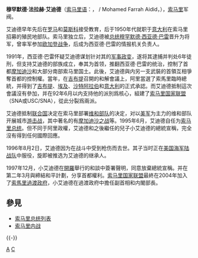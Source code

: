 {{unreferenced|time=2014-2-8}}
{{NoteTA
|1=zh-tw:索馬利亞; zh-cn:索马里; zh-hk:索馬里;
}}
{{Infobox_Politician | name=穆罕默德·法拉赫·艾迪德<br /><span style="font-size:smaller;">{{lang|so|Maxamed Faarax Caydiid}}</span>
| image=
| office=(宣稱爲)第2任[[索马里总统|索马里总统]]
| term_start=1995年6月15日
| term_end=1996年8月1日
| predecessor={{link-en|阿里·马赫迪·穆罕默德|Ali Mahdi Muhammad}}
| successor={{link-en|侯赛因·穆罕默德·法拉赫·艾迪德|Hussein_Farrah_Aidid}}
| birth_date={{birth date|1934|12|15|mf=y}}
| birth_place=[[意属索马里兰|意属索马里兰]][[穆杜格州|穆杜格州]]
| dead=dead
| death_date={{death date and age|1996|8|2|1934|12|15|mf=y}}
| death_place=索马里[[摩加迪沙|摩加迪沙]]
| spouse=
| party={{link-en|索马里联合大会|United Somali Congress}}(USC)<br/>[[索马里国家联盟|索马里国家联盟]](SNA)
| vicepresident=
}}

'''穆罕默德·法拉赫·艾迪德'''（[[索马里语|索马里语]]：{{lang|so|Maxamed Faarax Caydiid}}，{{lang-ar|محمد فرح حسن عيديد}} / Mohamed Farrah Aidid，{{bd|1934年|12月15日|1996年|8月2日|catIdx=A}}），[[索马里|索马里]]军阀。

艾迪德早年先后在[[罗马|罗马]]和[[莫斯科|莫斯科]]接受教育，后于1950年代就职于[[意大利|意大利]]在索马里招募的殖民地部队。索马里独立后，艾迪德被[[索马里总统|总统]][[穆罕默德·西亚德·巴雷|穆罕默德·西亚德·巴雷]]晋升为将军，曾率军参加[[欧加登战争|欧加登战争]]，后成为西亚德·巴雷的情报机关负责人。

1991年，西亚德·巴雷怀疑艾迪德谋划针对其的[[军事政变|军事政变]]，遂将其逮捕并判处6年徒刑，但支持艾迪德的部族成立{{link-en|索马里联合大会|United Somali Congress}}，奉其为首领，推翻西亚德·巴雷的统治，控制了首都[[摩加迪沙|摩加迪沙]]和大部分南部索马里国土。此後，艾迪德與{{link-en|索马里联合大会|United Somali Congress}}内另一支武裝的首領{{link-en|阿里·马赫迪·穆罕默德|Ali Mahdi Muhammad}}互相爭奪首都的控制權。當年，在[[吉布提|吉布提]]召開的和解會議上，阿里當選了索馬里臨時總統，并得到了[[吉布提|吉布提]]、[[埃及|埃及]]、[[沙特阿拉伯|沙特阿拉伯]]和[[意大利|意大利]]的正式承認。而艾迪德抵制這次會議沒有參加，并在92年6月以{{link-en|索马里联合大会|United Somali Congress}}内支持他的派別爲核心，組建了[[索马里国家联盟|索马里国家联盟]]（SNA或USC/SNA），{{link-en|索马里联合大会|United Somali Congress}}從此分裂爲兩派。

艾迪德抵制[[联合国|联合国]]决定在索马里部署[[联合国维和部队|维和部队]]的决定，对以[[美军|美军]]为主力的维和部队开展城市[[游击战|游击战]]，其中著名的有[[摩加迪沙之战|摩加迪沙之战]]等。1995年6月，艾迪德自任为[[索马里总统|索马里总统]]。但不同于阿里政權，艾迪德和之後繼任的兒子小艾迪德的總統宣稱，完全沒有得到任何國際回應。

1996年8月2日，艾迪德因为在战斗中受到枪伤而去世。其子{{link-en|侯赛因·穆罕默德·法拉赫·艾迪德|Hussein_Farrah_Aidid}}当时正在[[美国海军陆战队|美国海军陆战队]]中服役，旋即被推选为艾迪德的继承人。

1997年12月，小艾迪德在[[開羅|開羅]]舉行的和談中簽署聲明，同意放棄總統宣稱。并在第二年3月與{{link-en|阿里·马赫迪·穆罕默德|Ali Mahdi Muhammad}}締結和平計劃，分享首都權利。[[索马里国家联盟|索马里国家联盟]]最終在2004年加入了[[索馬里過渡政府|索馬里過渡政府]]，小艾迪德在過渡政府中擔任副首相和内閣部長。

==參見==
*[[索马里总统列表|索马里总统列表]]
*[[索马里内战|索马里内战]]

{{-}}

{{start box}}
{{s-off}}
{{succession box | before = {{link-en|阿里·马赫迪·穆罕默德|Ali Mahdi Muhammad}}| title = [[索马里总统列表|索馬里總統(宣稱)]]| years = 1995年6月15日–1996年8月1日 | after = {{link-en|侯赛因·穆罕默德·法拉赫·艾迪德|Hussein_Farrah_Aidid}} }}
{{end box}}

{{Authority control}}
[[Category:索马里总统|A]]
[[Category:非洲战争身亡者|C]]